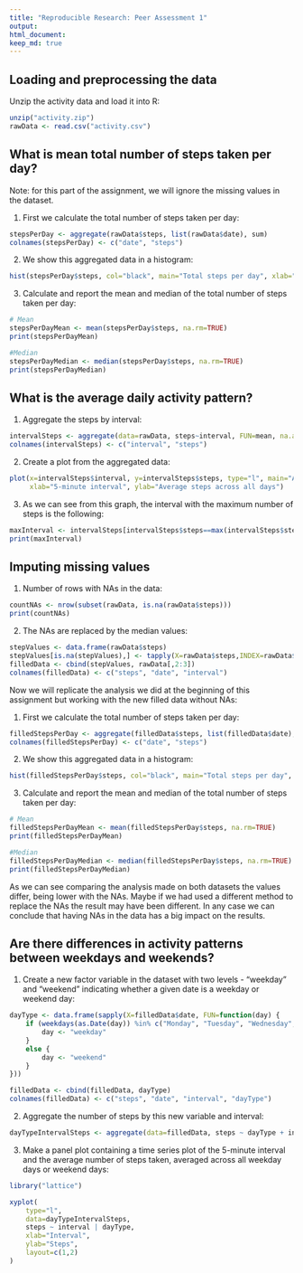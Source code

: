 ```yaml
---
title: "Reproducible Research: Peer Assessment 1"
output: 
html_document:
keep_md: true
---
```




## Loading and preprocessing the data

Unzip the activity data and load it into R:

```r
unzip("activity.zip")
rawData <- read.csv("activity.csv")
```



## What is mean total number of steps taken per day?

Note: for this part of the assignment, we will ignore the missing values in the dataset.

1. First we calculate the total number of steps taken per day:

```r
stepsPerDay <- aggregate(rawData$steps, list(rawData$date), sum)
colnames(stepsPerDay) <- c("date", "steps")
```

2. We show this aggregated data in a histogram:

```r
hist(stepsPerDay$steps, col="black", main="Total steps per day", xlab="Steps per day")
```

3. Calculate and report the mean and median of the total number of steps taken per day:

```r
# Mean
stepsPerDayMean <- mean(stepsPerDay$steps, na.rm=TRUE)
print(stepsPerDayMean)

#Median
stepsPerDayMedian <- median(stepsPerDay$steps, na.rm=TRUE)
print(stepsPerDayMedian)
```



## What is the average daily activity pattern?

1. Aggregate the steps by interval:

```r
intervalSteps <- aggregate(data=rawData, steps~interval, FUN=mean, na.action=na.omit)
colnames(intervalSteps) <- c("interval", "steps")
```

2. Create a plot from the aggregated data:

```r
plot(x=intervalSteps$interval, y=intervalSteps$steps, type="l", main="Average steps per interval", 
     xlab="5-minute interval", ylab="Average steps across all days")
```

3. As we can see from this graph, the interval with the maximum number of steps is the following:

```r
maxInterval <- intervalSteps[intervalSteps$steps==max(intervalSteps$steps),c(1)]
print(maxInterval)
```



## Imputing missing values

1. Number of rows with NAs in the data:

```r
countNAs <- nrow(subset(rawData, is.na(rawData$steps)))
print(countNAs)
```

2. The NAs are replaced by the median values:

```r
stepValues <- data.frame(rawData$steps)
stepValues[is.na(stepValues),] <- tapply(X=rawData$steps,INDEX=rawData$interval,FUN=median,na.rm=TRUE)
filledData <- cbind(stepValues, rawData[,2:3])
colnames(filledData) <- c("steps", "date", "interval")
```


Now we will replicate the analysis we did at the beginning of this assignment but working with the new filled data without NAs:

1. First we calculate the total number of steps taken per day:

```r
filledStepsPerDay <- aggregate(filledData$steps, list(filledData$date), sum)
colnames(filledStepsPerDay) <- c("date", "steps")
```

2. We show this aggregated data in a histogram:

```r
hist(filledStepsPerDay$steps, col="black", main="Total steps per day", xlab="Steps per day")
```

3. Calculate and report the mean and median of the total number of steps taken per day:

```r
# Mean
filledStepsPerDayMean <- mean(filledStepsPerDay$steps, na.rm=TRUE)
print(filledStepsPerDayMean)

#Median
filledStepsPerDayMedian <- median(filledStepsPerDay$steps, na.rm=TRUE)
print(filledStepsPerDayMedian)
```

As we can see comparing the analysis made on both datasets the values differ, being lower with the NAs.
Maybe if we had used a different method to replace the NAs the result may have been different.
In any case we can conclude that having NAs in the data has a big impact on the results.



## Are there differences in activity patterns between weekdays and weekends?

1. Create a new factor variable in the dataset with two levels - "weekday" and "weekend" indicating whether a given date is a weekday or weekend day:

```r
dayType <- data.frame(sapply(X=filledData$date, FUN=function(day) {
    if (weekdays(as.Date(day)) %in% c("Monday", "Tuesday", "Wednesday", "Thursday", "Friday")) {
        day <- "weekday"
    }
    else {
        day <- "weekend"
    }
}))

filledData <- cbind(filledData, dayType)
colnames(filledData) <- c("steps", "date", "interval", "dayType")
```

2. Aggregate the number of steps by this new variable and interval:

```r
dayTypeIntervalSteps <- aggregate(data=filledData, steps ~ dayType + interval, FUN=mean)
```  

3. Make a panel plot containing a time series plot of the 5-minute interval and the average number of steps taken, averaged across all weekday days or weekend days:

```r
library("lattice")

xyplot(
    type="l",
    data=dayTypeIntervalSteps,
    steps ~ interval | dayType,
    xlab="Interval",
    ylab="Steps",
    layout=c(1,2)
)
```


